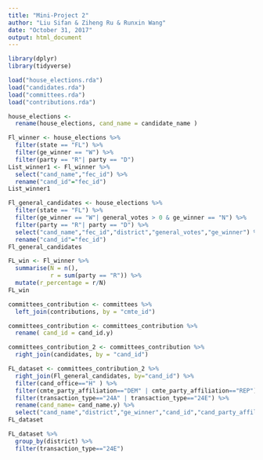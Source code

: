 ```yaml
---
title: "Mini-Project 2"
author: "Liu Sifan & Ziheng Ru & Runxin Wang"
date: "October 31, 2017"
output: html_document
---
```


```r
library(dplyr)
library(tidyverse)
```

```r
load("house_elections.rda")
load("candidates.rda")
load("committees.rda")
load("contributions.rda")
```

```r
house_elections <-
  rename(house_elections, cand_name = candidate_name )
```

```r
Fl_winner <- house_elections %>%
  filter(state == "FL") %>%
  filter(ge_winner == "W") %>%
  filter(party == "R"| party == "D")
List_winner1 <- Fl_winner %>%
  select("cand_name","fec_id") %>%
  rename("cand_id"="fec_id")
List_winner1
```

```r
Fl_general_candidates <- house_elections %>%
  filter(state == "FL") %>%
  filter(ge_winner == "W"| general_votes > 0 & ge_winner == "N") %>%
  filter(party == "R"| party == "D") %>%
  select("cand_name","fec_id","district","general_votes","ge_winner") %>%
  rename("cand_id"="fec_id")
Fl_general_candidates
```



```r
FL_win <- Fl_winner %>%
  summarise(N = n(),
            r = sum(party == "R")) %>%
  mutate(r_percentage = r/N)
FL_win
```

```r
committees_contribution <- committees %>%
  left_join(contributions, by = "cmte_id")
```

```r
committees_contribution <- committees_contribution %>%
  rename( cand_id = cand_id.y)
```

```r
committees_contribution_2 <- committees_contribution %>%
  right_join(candidates, by = "cand_id")
```

```r
FL_dataset <- committees_contribution_2 %>%
  right_join(Fl_general_candidates, by="cand_id") %>%
  filter(cand_office=="H" ) %>%
  filter(cmte_party_affiliation=="DEM" | cmte_party_affiliation=="REP") %>%
  filter(transaction_type=="24A" | transaction_type=="24E") %>%
  rename(cand_name= cand_name.y) %>%
  select("cand_name","district","ge_winner","cand_id","cand_party_affiliation","cmte_party_affiliation","cmte_name","cmte_id","cmte_state","cmte_type","transaction_type","transaction_amt","memo_text")
FL_dataset
```
```r
FL_dataset %>%
  group_by(district) %>%
  filter(transaction_type=="24E")



```